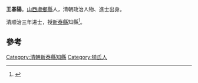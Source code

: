 '''王春陽'''。[[山西|山西]][[虞鄉縣|虞鄉縣]]人，清朝政治人物、進士出身。

清顺治三年进士，授[[新泰縣|新泰縣]]知縣<ref>{{cite book|author1=（清）王轩等纂修|editor=刘克文总点校|title=山西通志|date=1990年11月|publisher=北京：中华书局|isbn=7-101-00700-7|pages=1913|accessdate=2016-05-06}}</ref>。

==參考==
{{reflist}}
{{清朝人物小作品}}
{{順治三年丙戌科殿試金榜}}

[[Category:清朝新泰縣知縣|Category:清朝新泰縣知縣]]
[[Category:猗氏人|Category:猗氏人]]